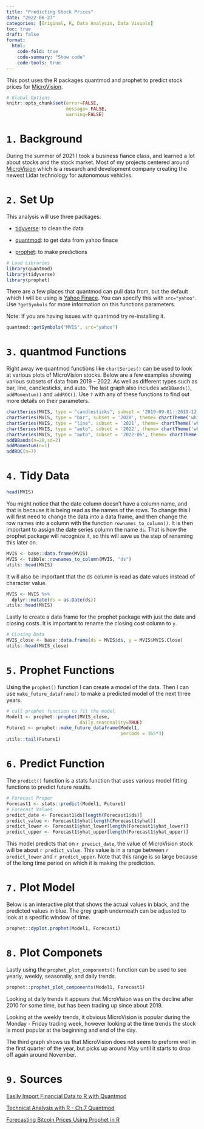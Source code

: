 ```yaml
---
title: "Predicting Stock Prices"
date: "2022-06-27"
categories: [Original, R, Data Analysis, Data Visuals]
toc: true
draft: false
format: 
  html:
    code-fold: true
    code-summary: "Show code"
    code-tools: true
---
```


This post uses the R packages quantmod and prophet to predict stock prices for [MicroVision](https://www.microvision.com/).

```r
# Global Options 
knitr::opts_chunk$set(error=FALSE,
                      message= FALSE,
                      warning=FALSE)
```

# `1.` Background

During the summer of 2021 I took a  business fiance class, and learned a lot about stocks and the stock market. Most of my projects centered around [MicroVision](https://www.microvision.com/) which is a research and development company creating the newest Lidar technology for autonomous vehicles. 

# `2.` Set Up

This analysis will use three packages:

- [tidyverse](https://github.com/tidyverse): to clean the data

- [quantmod](https://github.com/joshuaulrich/quantmod): to get data from yahoo finace

- [prophet](https://github.com/facebook/prophet): to make predictions

```r
# Load Libraries 
library(quantmod)
library(tidyverse)  
library(prophet) 
```

There are a few places that quantmod can pull data from, but the default which I will be using is [Yahoo Finace](https://finance.yahoo.com/). You can specify this with  `src="yahoo"`. Use `?getSymbols` for more information on this functions parameters. 

Note: If you are having issues with quantmod try re-installing it. 

```r
quantmod::getSymbols("MVIS", src="yahoo")
```

# `3.` quantmod Functions

Right away we quantmod functions like `chartSeries()` can be used to look at various plots of MicroVision stocks. Below are a few examples showing various subsets of data from 2019 - 2022. As well as different types such as bar, line, candlesticks, and auto. The last graph also includes `addBBands()`, `addMomentum()` and `addROC()`. Use `?` with any of these functions to find out more details on their parameters. 

```r
chartSeries(MVIS, type = "candlesticks", subset = '2019-09-01::2019-12-31', theme= chartTheme('white'))
chartSeries(MVIS, type = "bar", subset = '2020', theme= chartTheme('white'))
chartSeries(MVIS, type = "line", subset = '2021', theme= chartTheme('white'))
chartSeries(MVIS, type = "auto", subset = '2022', theme= chartTheme('white'))
chartSeries(MVIS, type = "auto", subset = '2022-06', theme= chartTheme('white'))
addBBands(n=20,sd=2)
addMomentum(n=1)
addROC(n=7)
```

# `4.` Tidy Data

```r
head(MVIS)
```

You might notice that the date column doesn't have a column name, and that is because it is being read as the names of the rows. To change this I will first need to change the data into a data frame, and then change the row names into a column with the function `rownames_to_column()`. It is then important to assign the date series column the name `ds`. That is how the prophet package will recognize it, so this will save us the step of renaming this later on. 

```r
MVIS <- base::data.frame(MVIS)
MVIS <- tibble::rownames_to_column(MVIS, "ds")
utils::head(MVIS)
```

It will also be important that the ds column is read as date values instead of character value. 

```r
MVIS <- MVIS %>% 
  dplyr::mutate(ds = as.Date(ds))
utils::head(MVIS)
```

Lastly to create a data frame for the prophet package with just the date and closing costs. It is important to rename the closing cost column to `y`. 

```r
# CLosing Data 
MVIS_close <- base::data.frame(ds = MVIS$ds, y = MVIS$MVIS.Close)
utils::head(MVIS_close)
```

# `5.` Prophet Functions

Using the `prophet()` function I can create a model of the data. Then I can use `make_future_dataframe()` to make a predicted model of the next three years. 

```r
# call prophet function to fit the model 
Model1 <- prophet::prophet(MVIS_close,
                           daily.seasonality=TRUE)
Future1 <- prophet::make_future_dataframe(Model1,
                                          periods = 365*3)
utils::tail(Future1)
```

# `6.` Predict Function

The `predict()` function is a stats function that uses various model fitting functions to predict future results. 

```r
# Forecast Proper 
Forecast1 <- stats::predict(Model1, Future1)
# Forecast Values 
predict_date <- Forecast1$ds[length(Forecast1$ds)]
predict_value <- Forecast1$yhat[length(Forecast1$yhat)]
predict_lower <- Forecast1$yhat_lower[length(Forecast1$yhat_lower)]
predict_upper <- Forecast1$yhat_upper[length(Forecast1$yhat_upper)]
```

This model predicts that on `r predict_date`, the value of MicroVision stock will be about `r predict_value`. This value is in a range between `r predict_lower` and `r predict_upper`. Note that this range is so large because of the long time period on which it is making the prediction. 

# `7.` Plot Model

Below is an interactive plot that shows the actual values in black, and the predicted values in blue. The grey graph underneath can be adjusted to look at a specific window of time. 

```r
prophet::dyplot.prophet(Model1, Forecast1)
```

# `8.` Plot Componets

Lastly using the `prophet_plot_components()` function can be used to see yearly, weekly, seasonally, and daily trends. 

```r
prophet::prophet_plot_components(Model1, Forecast1)
```

Looking at daily trends it appears that MicroVision was on the decline after 2010 for some time, but has been trading up since about 2019. 

Looking at the weekly trends, it obvious MicroVision is popular during the Monday - Friday trading week, however looking at the time trends the stock is most popular at the beginning and end of the day.

The third graph shows us that MicroVision does not seem to preform well in the first quarter of the year, but picks up around May until it starts to drop off again around November. 

# `9.` Sources 

[Easily Import Financial Data to R with Quantmod](https://www.youtube.com/watch?v=bDXeRofJFTE)

[Technical Analysis with R - Ch.7 Quantmod](https://bookdown.org/kochiuyu/Technical-Analysis-with-R/quantmod.html)

[Forecasting Bitcoin Prices Using Prophet in R](https://www.youtube.com/watch?v=4784Ait88G8&t=311s)